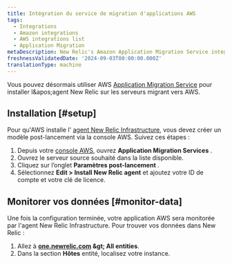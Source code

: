 ```yaml
---
title: Intégration du service de migration d'applications AWS
tags:
  - Integrations
  - Amazon integrations
  - AWS integrations list
  - Application Migration
metaDescription: New Relic's Amazon Application Migration Service integration
freshnessValidatedDate: '2024-09-03T00:00:00.000Z'
translationType: machine
---
```


Vous pouvez désormais utiliser AWS [Application Migration Service](https://docs.aws.amazon.com/mgn/latest/ug/what-is-application-migration-service.html) pour installer l&amp;apos;agent New Relic sur les serveurs migrant vers AWS.

## Installation [#setup]

Pour qu'AWS installe l' [agent New Relic Infrastructure](/docs/infrastructure/install-infrastructure-agent/linux-installation/install-infrastructure-monitoring-agent-linux/), vous devez créer un modèle post-lancement via la console AWS. Suivez ces étapes :

1. Depuis votre [console AWS](https://console.aws.amazon.com/mgn/home), ouvrez <DNT>**Application Migration Services** </DNT>.
2. Ouvrez le serveur source souhaité dans la liste disponible.
3. Cliquez sur l’onglet **Paramètres post-lancement** .
4. Sélectionnez **Edit &gt; Install New Relic agent** et ajoutez votre ID de compte et votre clé de licence.

## Monitorer vos données [#monitor-data]

Une fois la configuration terminée, votre application AWS sera monitorée par l'agent New Relic Infrastructure. Pour trouver vos données dans New Relic :

1. Allez à <DNT>**[one.newrelic.com](https://one.newrelic.com/) &amp;gt; All entities**</DNT>.
2. Dans la section **Hôtes** entité, localisez votre instance.